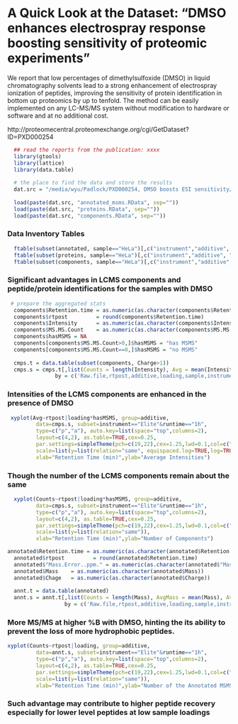 A Quick Look at the Dataset: "DMSO enhances electrospray response boosting sensitivity of proteomic experiments"
========================================================

We report that low percentages of dimethylsulfoxide (DMSO) in liquid chromatography solvents lead to a strong enhancement of electrospray ionization of peptides, improving the sensitivity of protein identification in bottom up proteomics by up to tenfold. The method can be easily implemented on any LC-MS/MS system without modification to hardware or software and at no additional cost. 

http://proteomecentral.proteomexchange.org/cgi/GetDataset?ID=PXD000254

```r
  ## read the reports from the publication: xxxx
  library(gtools)
  library(lattice)
  library(data.table)
  
  # the place to find the data and store the results
  dat.src = "/media/wyu/Padlock/PXD000254, DMSO boosts ESI sensitivity/reports/"
  
  load(paste(dat.src, "annotated_msms.RData", sep=""))
  load(paste(dat.src, "proteins.RData", sep=""))
  load(paste(dat.src, "components.RData", sep=""))
```

### Data Inventory Tables
```r
  ftable(subset(annotated, sample=="HeLa")[,c("instrument","additive", "loading")])
  ftable(subset(proteins, sample=="HeLa")[,c("instrument","additive", "loading")])
  ftable(subset(components, sample=="HeLa")[,c("instrument","additive", "loading")])
```
### Significant advantages in LCMS components and peptide/protein identifications for the samples with DMSO

```r
 # prepare the aggregated stats
  components$Retention.time = as.numeric(as.character(components$Retention.time))
  components$rtpost         = round(components$Retention.time)
  components$Intensity      = as.numeric(as.character(components$Intensity))
  components$MS.MS.Count    = as.numeric(as.character(components$MS.MS.Count))
  components$hasMSMS = NA
  components[components$MS.MS.Count>0,]$hasMSMS = "has MSMS"
  components[components$MS.MS.Count==0,]$hasMSMS = "no MSMS"
  
  cmps.t = data.table(subset(components, Charge>1))
  cmps.s = cmps.t[,list(Counts = length(Intensity), Avg = mean(Intensity), MSMS = sum(MS.MS.Count)), 
               by = c('Raw.file,rtpost,additive,loading,sample,instrument,report,runtime,hasMSMS')]
```

### Intensities of the LCMS components are enhanced in the presence of DMSO
```r
 xyplot(Avg~rtpost|loading*hasMSMS, group=additive, 
         data=cmps.s, subset=instrument=="Elite"&runtime=="1h",
         type=c("p","a"), auto.key=list(space="top",columns=2),
         layout=c(4,2), as.table=TRUE,cex=0.25,
         par.settings=simpleTheme(pch=c(19,22),cex=1.25,lwd=0.1,col=c("red","blue")),
         scale=list(y=list(relation="same", equispaced.log=TRUE,log=TRUE)),
         xlab="Retention Time (min)",ylab="Average Intensities")
```

### Though the number of the LCMS components remain about the same
```r
  xyplot(Counts~rtpost|loading*hasMSMS, group=additive, 
         data=cmps.s, subset=instrument=="Elite"&runtime=="1h",
         type=c("p","a"), auto.key=list(space="top",columns=2),
         layout=c(4,2), as.table=TRUE,cex=0.25,
         par.settings=simpleTheme(pch=c(19,22),cex=1.25,lwd=0.1,col=c("red","blue")),
         scale=list(y=list(relation="same")),
         xlab="Retention Time (min)",ylab="Number of Components")
```

```r
annotated$Retention.time = as.numeric(as.character(annotated$Retention.time))
  annotated$rtpost         = round(annotated$Retention.time)
  annotated$"Mass.Error..ppm." = as.numeric(as.character(annotated$"Mass.Error..ppm."))
  annotated$Mass    = as.numeric(as.character(annotated$Mass))
  annotated$Chage   = as.numeric(as.character(annotated$Charge))
  
  annt.t = data.table(annotated)
  annt.s = annt.t[,list(Counts = length(Mass), AvgMass = mean(Mass), AvgZ = mean(Charge), AvgPPM = mean(Mass.Error..ppm., na.rm=TRUE)), 
                  by = c('Raw.file,rtpost,additive,loading,sample,instrument,report,runtime')]
```
### More MS/MS at higher %B with DMSO, hinting the its ability to prevent the loss of more hydrophobic peptides. 
```r
xyplot(Counts~rtpost|loading, group=additive, 
         data=annt.s, subset=instrument=="Elite"&runtime=="1h",
         type=c("p","a"), auto.key=list(space="top",columns=2),
         layout=c(4,2), as.table=TRUE,cex=0.25,
         par.settings=simpleTheme(pch=c(19,22),cex=1.25,lwd=0.1,col=c("red","blue")),
         scale=list(y=list(relation="same")),
         xlab="Retention Time (min)",ylab="Number of the Annotated MSMS")
```
### Such advantage may contribute to higher peptide recovery especially for lower level peptides at low sample loadings

